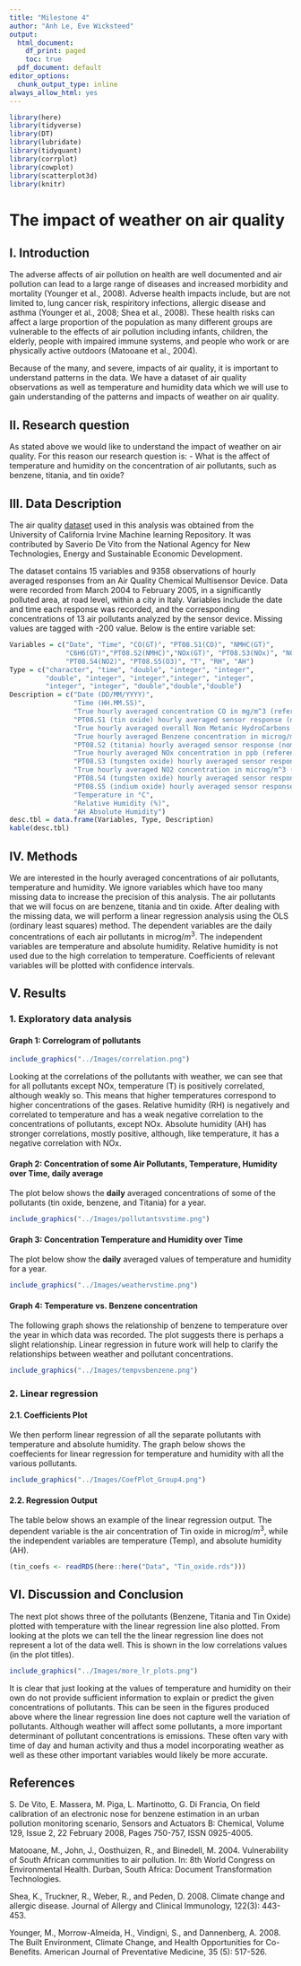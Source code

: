```yaml
---
title: "Milestone 4"
author: "Anh Le, Eve Wicksteed"
output:
  html_document:
    df_print: paged
    toc: true
  pdf_document: default
editor_options:
  chunk_output_type: inline
always_allow_html: yes
---
```


```r
library(here)
library(tidyverse)
library(DT)
library(lubridate) 
library(tidyquant)
library(corrplot)
library(cowplot)
library(scatterplot3d)
library(knitr)
```


# The impact of weather on air quality



## I. Introduction

The adverse affects of air pollution on health are well documented and air pollution can lead to a large range of diseases and increased morbidity and mortality (Younger et al., 2008). Adverse health impacts include, but are not limited to, lung cancer risk, respiritory infections, allergic disease and asthma (Younger et al., 2008; Shea et al., 2008). These health risks can affect a large proportion of the population as many different groups are vulnerable to the effects of air pollution including infants, children, the elderly, people with impaired immune systems, and people who work or are physically active outdoors (Matooane et al., 2004).

Because of the many, and severe, impacts of air quality, it is important to understand patterns in the data. We have a dataset of air quality observations as well as temperature and humidity data which we will use to gain understanding of the patterns and impacts of weather on air quality. 



## II. Research question

As stated above we would like to understand the impact of weather on air quality. For this reason our research question is:
- What is the affect of temperature and humidity on the concentration of air pollutants, such as benzene, titania, and tin oxide?



## III. Data Description



The air quality [dataset](https://archive.ics.uci.edu/ml/datasets/Air+Quality) used in this analysis was obtained from the University of California Irvine Machine learning Repository. It was contributed by Saverio De Vito from the National Agency for New Technologies, Energy and Sustainable Economic Development. 

The dataset contains 15 variables and 9358 observations of hourly averaged responses from an Air Quality Chemical Multisensor Device. Data were recorded from March 2004 to February 2005, in a significantly polluted area, at road level, within a city in Italy. Variables include the date and time each response was recorded, and the corresponding concentrations of 13 air pollutants analyzed by the sensor device. Missing values are tagged with -200 value. Below is the entire variable set: 

```r
Variables = c("Date", "Time", "CO(GT)", "PT08.S1(CO)", "NMHC(GT)", 
              "C6H6(GT)","PT08.S2(NMHC)","NOx(GT)", "PT08.S3(NOx)", "NO2(GT)",
              "PT08.S4(NO2)", "PT08.S5(O3)", "T", "RH", "AH")
Type = c("character", "time", "double", "integer", "integer",
         "double", "integer", "integer","integer", "integer",
         "integer", "integer", "double","double","double")
Description = c("Date (DD/MM/YYYY)",
                "Time (HH.MM.SS)",
                "True hourly averaged concentration CO in mg/m^3 (reference analyzer)",
                "PT08.S1 (tin oxide) hourly averaged sensor response (nominally CO targeted)",
                "True hourly averaged overall Non Metanic HydroCarbons concentration in microg/m^3 (reference analyzer)",
                "True hourly averaged Benzene concentration in microg/m^3 (reference analyzer)",
                "PT08.S2 (titania) hourly averaged sensor response (nominally NMHC targeted)",
                "True hourly averaged NOx concentration in ppb (reference analyzer)",
                "PT08.S3 (tungsten oxide) hourly averaged sensor response (nominally NOx targeted)",
                "True hourly averaged NO2 concentration in microg/m^3 (reference analyzer)",
                "PT08.S4 (tungsten oxide) hourly averaged sensor response (nominally NO2 targeted)",
                "PT08.S5 (indium oxide) hourly averaged sensor response (nominally O3 targeted)",
                "Temperature in °C",
                "Relative Humidity (%)",
                "AH Absolute Humidity")
desc.tbl = data.frame(Variables, Type, Description)
kable(desc.tbl) 
```



## IV. Methods

We are interested in the hourly averaged concentrations of air pollutants, temperature and humidity. We ignore variables which have too many missing data to increase the precision of this analysis. The air pollutants that we will focus on are benzene, titania and tin oxide. After dealing with the missing data, we will perform a linear regression analysis using the OLS (ordinary least squares) method. The dependent variables are the daily concentrations of each air pollutants in microg/$m^3$. The independent variables are temperature and absolute humidity. Relative humidity is not used due to the high correlation to temperature. Coefficients of relevant variables will be plotted with confidence intervals.



## V. Results



### 1. Exploratory data analysis



#### Graph 1: Correlogram of pollutants


```r
include_graphics("../Images/correlation.png")
```


Looking at the correlations of the pollutants with weather, we can see that for all pollutants except NOx, temperature (T) is positively correlated, although weakly so. This means that higher temperatures correspond to higher concentrations of the gases. Relative humidity (RH) is negatively and correlated to temperature and has a weak negative correlation to the concentrations of pollutants, except NOx. Absolute humidity (AH) has stronger correlations, mostly positive, although, like temperature, it has a negative correlation with NOx. 



#### Graph 2: Concentration of some Air Pollutants, Temperature, Humidity over Time, daily average


The plot below shows the **daily** averaged concentrations of some of the pollutants (tin oxide, benzene, and Titania) for a year.

```r
include_graphics("../Images/pollutantsvstime.png")
```



#### Graph 3: Concentration Temperature and Humidity over Time


The plot below show the **daily** averaged values of temperature and humidity for a year.

```r
include_graphics("../Images/weathervstime.png")
```



#### Graph 4: Temperature vs. Benzene concentration


The following graph shows the relationship of benzene to temperature over the year in which data was recorded. The plot suggests there is perhaps a slight relationship. Linear regression in future work will help to clarify the relationships between weather and pollutant concentrations. 

```r
include_graphics("../Images/tempvsbenzene.png")
```




### 2. Linear regression



#### 2.1. Coefficients Plot


We then perform linear regression of all the separate pollutants with temperature and absolute humidity. The graph below shows the coeffecients for linear regression for temperature and humidity with all the various pollutants. 

```r
include_graphics("../Images/CoefPlot_Group4.png")
```



#### 2.2. Regression Output


The table below shows an example of the linear regression output. The dependent variable is the air concentration of Tin oxide in microg/$m^3$, while the independent variables are temperature (Temp), and absolute humidity (AH).

```r
(tin_coefs <- readRDS(here::here("Data", "Tin_oxide.rds")))
```




## VI. Discussion and Conclusion


The next plot shows three of the pollutants (Benzene, Titania and Tin Oxide) plotted with temperature with the linear regression line also plotted. From looking at the plots we can tell the the linear regression line does not represent a lot of the data well. This is shown in the low correlations values (in the plot titles). 

```r
include_graphics("../Images/more_lr_plots.png")
```


It is clear that just looking at the values of temperature and humidity on their own do not provide sufficient information to explain or predict the given concentrations of pollutants. This can be seen in the figures produced above where the linear regression line does not capture well the variation of pollutants. Although weather will affect some pollutants, a more important determinant of pollutant concentrations is emissions. These often vary with time of day and human activity and thus a model incorporating weather as well as these other important variables would likely be more accurate. 



## References

S. De Vito, E. Massera, M. Piga, L. Martinotto, G. Di Francia, On field calibration of an electronic nose for benzene estimation in an urban pollution monitoring scenario, Sensors and Actuators B: Chemical, Volume 129, Issue 2, 22 February 2008, Pages 750-757, ISSN 0925-4005.

Matooane, M., John, J., Oosthuizen, R., and Binedell, M. 2004. Vulnerability of South African communities to air pollution. In: 8th World Congress on Environmental Health. Durban, South Africa: Document Transformation Technologies.

Shea, K., Truckner, R., Weber, R., and Peden, D. 2008. Climate change and allergic disease. Journal of Allergy and Clinical Immunology, 122(3): 443-453.  

Younger, M., Morrow-Almeida, H., Vindigni, S., and Dannenberg, A. 2008. The Built Environment, Climate Change, and Health Opportunities for Co-Benefits. American Journal of Preventative Medicine, 35 (5): 517-526.







